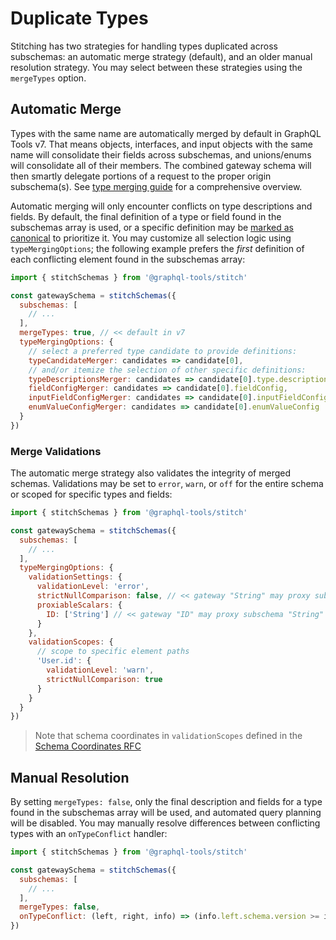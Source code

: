 # Duplicate Types

Stitching has two strategies for handling types duplicated across subschemas: an automatic merge strategy (default), and an older manual resolution strategy. You may select between these strategies using the `mergeTypes` option.

## Automatic Merge

Types with the same name are automatically merged by default in GraphQL Tools v7. That means objects, interfaces, and input objects with the same name will consolidate their fields across subschemas, and unions/enums will consolidate all of their members. The combined gateway schema will then smartly delegate portions of a request to the proper origin subschema(s). See [type merging guide](/docs/approaches/type-merging/) for a comprehensive overview.

Automatic merging will only encounter conflicts on type descriptions and fields. By default, the final definition of a type or field found in the subschemas array is used, or a specific definition may be [marked as canonical](/docs/approaches/type-merging#canonical-definitions) to prioritize it. You may customize all selection logic using `typeMergingOptions`; the following example prefers the _first_ definition of each conflicting element found in the subschemas array:

```js
import { stitchSchemas } from '@graphql-tools/stitch'

const gatewaySchema = stitchSchemas({
  subschemas: [
    // ...
  ],
  mergeTypes: true, // << default in v7
  typeMergingOptions: {
    // select a preferred type candidate to provide definitions:
    typeCandidateMerger: candidates => candidate[0],
    // and/or itemize the selection of other specific definitions:
    typeDescriptionsMerger: candidates => candidate[0].type.description,
    fieldConfigMerger: candidates => candidate[0].fieldConfig,
    inputFieldConfigMerger: candidates => candidate[0].inputFieldConfig,
    enumValueConfigMerger: candidates => candidate[0].enumValueConfig
  }
})
```

### Merge Validations

The automatic merge strategy also validates the integrity of merged schemas. Validations may be set to `error`, `warn`, or `off` for the entire schema or scoped for specific types and fields:

```js
import { stitchSchemas } from '@graphql-tools/stitch'

const gatewaySchema = stitchSchemas({
  subschemas: [
    // ...
  ],
  typeMergingOptions: {
    validationSettings: {
      validationLevel: 'error',
      strictNullComparison: false, // << gateway "String" may proxy subschema "String!"
      proxiableScalars: {
        ID: ['String'] // << gateway "ID" may proxy subschema "String"
      }
    },
    validationScopes: {
      // scope to specific element paths
      'User.id': {
        validationLevel: 'warn',
        strictNullComparison: true
      }
    }
  }
})
```

> Note that schema coordinates in `validationScopes` defined in the [Schema Coordinates RFC](https://github.com/graphql/graphql-wg/blob/main/rfcs/SchemaCoordinates.md)

## Manual Resolution

By setting `mergeTypes: false`, only the final description and fields for a type found in the subschemas array will be used, and automated query planning will be disabled. You may manually resolve differences between conflicting types with an `onTypeConflict` handler:

```js
import { stitchSchemas } from '@graphql-tools/stitch'

const gatewaySchema = stitchSchemas({
  subschemas: [
    // ...
  ],
  mergeTypes: false,
  onTypeConflict: (left, right, info) => (info.left.schema.version >= info.right.schema.version ? left : right)
})
```
